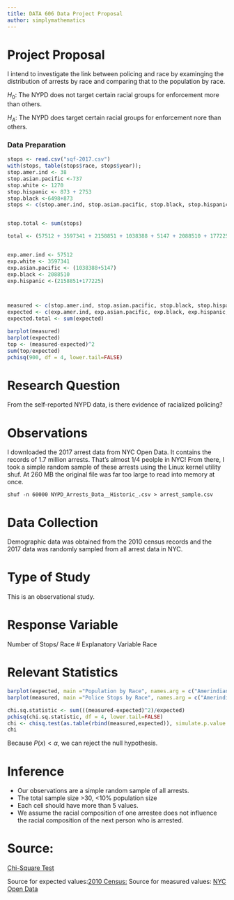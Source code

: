 ```yaml
---
title: DATA 606 Data Project Proposal
author: simplymathematics
---
```


# Project Proposal

I intend to investigate the link between policing and race by examinging the distribution of arrests by race and comparing that to the population by race. 

$H_0:$ The NYPD does not target certain racial groups for enforcement more than others.

$H_A:$ The NYPD does target certain racial groups for enforcement nore than others.

### Data Preparation

```r


stops <- read.csv("sqf-2017.csv")
with(stops, table(stops$race, stops$year));
stop.amer.ind <- 38
stop.asian.pacific <-737
stop.white <- 1270
stop.hispanic <- 873 + 2753
stop.black <-6498+873
stops <- c(stop.amer.ind, stop.asian.pacific, stop.black, stop.hispanic, stop.white) 


stop.total <- sum(stops)

total <- (57512 + 3597341 + 2158851 + 1038388 + 5147 + 2088510 + 177225) #This is different than population total because census data treats 'Hispanic' separately than race, leading to double counting of ~2 million people. This is fine for my purposes however as the census data still accurately reports who identifies as 'black'  and 'white' or 'Hispanic' and people are free to choose multiple options. Because of the discrepancies in racial bookeeping in the agencies, each hispanic person will be double counted as either white or black from the information provided by the NYPD. This ensures that a person's bi-racial status does not affect their race or the independence between sets.


exp.amer.ind <- 57512
exp.white <- 3597341
exp.asian.pacific <- (1038388+5147)
exp.black <- 2088510
exp.hispanic <-(2158851+177225)



measured <- c(stop.amer.ind, stop.asian.pacific, stop.black, stop.hispanic, stop.white)
expected <- c(exp.amer.ind, exp.asian.pacific, exp.black, exp.hispanic, exp.white)/total*stop.total
expected.total <- sum(expected)

barplot(measured)
barplot(expected)
top <- (measured-expected)^2
sum(top/expected)
pchisq(900, df = 4, lower.tail=FALSE)
```



# Research Question
From the self-reported NYPD data, is there evidence of racialized policing?

# Observations
I downloaded the 2017 arrest data from NYC Open Data. It contains the records of 1.7 million arrests. That's almost 1/4 peolple in NYC! From there, I took a simple random sample of these arrests using the Linux kernel utility shuf. At 260 MB the original file was far too large to read into memory at once. 
```
shuf -n 60000 NYPD_Arrests_Data__Historic_.csv > arrest_sample.csv
```
# Data Collection
Demographic data was obtained from the 2010 census records and the 2017 data was randomly sampled from all arrest data in NYC. 

# Type of Study
This is an observational study.

# Response Variable
Number of Stops/ Race
# Explanatory Variable
Race

# Relevant Statistics


```r
barplot(expected, main ="Population by Race", names.arg = c("Amerindian", "Asian",  "Black", "Hispanic", "White"))
barplot(measured, main ="Police Stops by Race", names.arg = c("Amerindian", "Asian",  "Black", "Hispanic", "White"))

chi.sq.statistic <- sum(((measured-expected)^2)/expected)
pchisq(chi.sq.statistic, df = 4, lower.tail=FALSE)
chi <- chisq.test(as.table(rbind(measured,expected)), simulate.p.value = FALSE)
chi
```
Because $P(x) < \alpha$, we can reject the null hypothesis. 

# Inference
- Our observations are a simple random sample of all arrests. 
- The total sample size >30, <10% population size
- Each cell should have more than 5 values.
- We assume the racial composition of one arrestee does not influence the racial composition of the next person who is arrested.


# Source: 
[Chi-Square Test](http://mathworld.wolfram.com/Chi-SquaredTest.html)

Source for expected values:[2010 Census:](https://factfinder.census.gov/faces/tableservices/jsf/pages/productview.xhtml?src=CF)
Source for measured values: [NYC Open Data](https://data.cityofnewyork.us/Public-Safety/The-Stop-Question-and-Frisk-Data/ftxv-d5ix/data)




